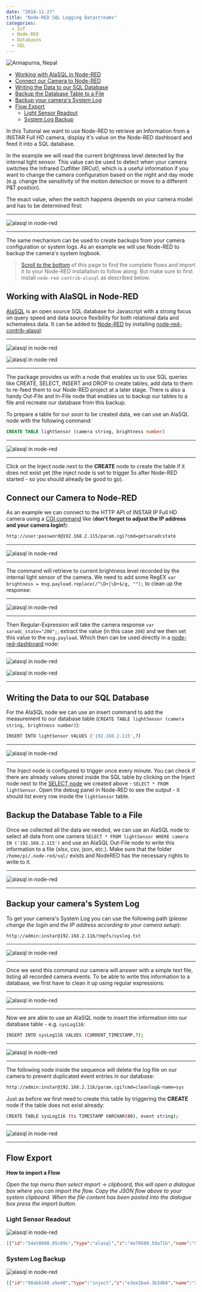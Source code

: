 ```yaml
---
date: "2018-11-27"
title: "Node-RED SQL Logging Datastreams"
categories:
  - IoT
  - Node-RED
  - Databases
  - SQL
---
```


![Annapurna, Nepal](./photo-kt456d_645dhfh6dgjkhg4_d.jpg)


<!-- TOC -->

- [Working with AlaSQL in Node-RED](#working-with-alasql-in-node-red)
- [Connect our Camera to Node-RED](#connect-our-camera-to-node-red)
- [Writing the Data to our SQL Database](#writing-the-data-to-our-sql-database)
- [Backup the Database Table to a File](#backup-the-database-table-to-a-file)
- [Backup your camera's System Log](#backup-your-cameras-system-log)
- [Flow Export](#flow-export)
    - [Light Sensor Readout](#light-sensor-readout)
    - [System Log Backup](#system-log-backup)

<!-- /TOC -->


In this Tutorial we want to use Node-RED to retrieve an Information from a INSTAR Full HD camera, display it's value on the Node-RED dashboard and feed it into a SQL database.

In the example we will read the current brightness level detected by the internal light sensor. This value can be used to detect when your camera switches the Infrared Cutfilter (IRCut), which is a useful information if you want to change the camera configuration based on the night and day mode (e.g. change the sensitivity of the motion detection or move to a different P&T position).

The exact value, when the switch happens depends on your camera model and has to be determined first:


---

![alasql in node-red](./node-red_alasql_01.png)

---


The same mechanism can be used to create backups from your camera configuration or system logs. As an example we will use Node-RED to backup the camera's system logbook.


> [Scroll to the bottom](#Flow-Export) of this page to find the complete flows and import it to your Node-RED installation to follow along. But make sure to first install `node-red-contrib-alasql` as described below.


## Working with AlaSQL in Node-RED


[AlaSQL](https://github.com/agershun/alasql) is an open source SQL database for Javascript with a strong focus on query speed and data source flexibility for both relational data and schemaless data. It can be added to [Node-RED](https://nodered.org) by installing [node-red-contrib-alasql](https://www.npmjs.com/package/node-red-contrib-alasql):


---

![alasql in node-red](./node-red_alasql_02.png)


![alasql in node-red](./node-red_alasql_03.png)

---


The package provides us with a node that enables us to use SQL queries like CREATE, SELECT, INSERT and DROP to create tables, add data to them to re-feed them to our Node-RED project at a later stage. There is also a handy Out-File and In-File node that enables us to backup our tables to a file and recreate our database from this backup.

To prepare a table for our soon to be created data, we can use an AlaSQL node with the following command:


```sql
CREATE TABLE lightSensor (camera string, brightness number)
```


---

![alasql in node-red](./node-red_alasql_04.png)

---


Click on the Inject node next to the __CREATE__ node to create the table if it does not exist yet (the inject node is set to trigger 5s after Node-RED started - so you should already be good to go).



## Connect our Camera to Node-RED

As an example we can connect to the HTTP API of INSTAR IP Full HD camera using a [CGI command](/Advanced_User/CGI_Commands/) like (__don't forget to adjust the IP address and your camera login!__):

```bash
http://user:password@192.168.2.115/param.cgi?cmd=getsaradcstate
```


---

![alasql in node-red](./node-red_alasql_05.png)

---


The command will retrieve to current brightness level recorded by the internal light sensor of the camera. We need to add some RegEX `var brightness = msg.payload.replace(/^\D+|\D+$/g, "");` to clean up the response:


---

![alasql in node-red](./node-red_alasql_06.png)

---




Then Regular-Expression will take the camera response `var saradc_state="208";`, extract the value (in this case `208`) and we then set this value to the `msg.payload`. Which then can be used directly in a [node-red-dashboard](https://flows.nodered.org/node/node-red-dashboard) node:


---

![alasql in node-red](./node-red_alasql_07.png)

![alasql in node-red](./node-red_alasql_08.png)

---



## Writing the Data to our SQL Database

For the AlaSQL node we can use an insert command to add the measurement to our database table (`CREATE TABLE lightSensor (camera string, brightness number)`):

```bash
INSERT INTO lightSensor VALUES ('192.168.2.115',?)
```


---

![alasql in node-red](./node-red_alasql_09.png)

---


The Inject node is configured to trigger once every minute. You can check if there are already values stored inside the SQL table by clicking on the Inject node next to the [SELECT node](#Working-with-AlaSQL-in-Node-RED) we created above - `SELECT * FROM lightSensor`. Open the debug panel in Node-RED to see the output - it should list every row inside the `lightSensor` table.



## Backup the Database Table to a File

Once we collected all the data we needed, we can use an AlaSQL node to select all data from one camera `SELECT * FROM lightSensor WHERE camera IN ('192.168.2.115')` and use an AlaSQL Out-File node to write this information to a file (xlsx, csv, json, etc.). Make sure that the folder `/home/pi/.node-red/sql/` exists and NodeRED has the necessary rights to write to it.


---

![alasql in node-red](./node-red_alasql_10.png)

---



## Backup your camera's System Log

To get your camera's System Log you can use the following path (_please change the login and the IP address according to your camera setup_):


```bash
http://admin:instar@192.168.2.116/tmpfs/syslog.txt
```


---

![alasql in node-red](./node-red_alasql_11.png)

---


Once we send this command our camera will answer with a simple text file, listing all recorded camera events. To be able to write this information to a database, we first have to clean it up using regular expressions:


---

![alasql in node-red](./node-red_alasql_12.png)

---



Now we are able to use an AlaSQL node to insert the information into our database table - e.g. `sysLog116`:


```bash
INSERT INTO sysLog116 VALUES (CURRENT_TIMESTAMP,?);
```


---

![alasql in node-red](./node-red_alasql_13.png)

---


The following node inside the sequence will delete the log file on our camera to prevent duplicated event entries in our database:


```bash
http://admin:instar@192.168.2.116/param.cgi?cmd=cleanlog&-name=sys
```


Just as before we first need to create this table by triggering the __CREATE__ node if the table does not exist already:


```bash
CREATE TABLE sysLog116 (ts TIMESTAMP VARCHAR(80), event string);
```


---

![alasql in node-red](./node-red_alasql_14.png)

---



## Flow Export



__How to import a Flow__

_Open the top menu then select import -> clipboard, this will open a dialogue box where you can import the flow. Copy the JSON flow above to your system clipboard. When the file content has been pasted into the dialogue box press the import button._


### Light Sensor Readout


![alasql in node-red](./node-red_alasql_15.png)


```json
[{"id":"54e58600.85c09c","type":"alasql","z":"4e79509.5da71b","name":"SELECT","query":"SELECT * FROM lightSensor","x":260,"y":220,"wires":[["f74b0716.9b1e78"]]},{"id":"f74b0716.9b1e78","type":"debug","z":"4e79509.5da71b","name":"","active":true,"tosidebar":true,"console":false,"tostatus":false,"complete":"false","x":450,"y":129,"wires":[]},{"id":"c7d0d4c9.343eb8","type":"inject","z":"4e79509.5da71b","name":"","topic":"","payload":"","payloadType":"date","repeat":"","crontab":"","once":false,"onceDelay":0.1,"x":123,"y":220,"wires":[["54e58600.85c09c"]]},{"id":"64f88aa9.618984","type":"alasql","z":"4e79509.5da71b","name":"CREATE","query":"CREATE TABLE lightSensor (camera string, brightness number)","x":280,"y":100,"wires":[["f74b0716.9b1e78"]]},{"id":"3f95a33a.3bc3fc","type":"inject","z":"4e79509.5da71b","name":"","topic":"","payload":"","payloadType":"date","repeat":"","crontab":"","once":true,"onceDelay":"5","x":130,"y":100,"wires":[["64f88aa9.618984"]]},{"id":"88a397a8.148378","type":"alasql","z":"4e79509.5da71b","name":"INSERT","query":"INSERT INTO lightSensor VALUES ('192.168.2.115',61),('192.168.2.116',66),('192.168.2.117',67),('192.168.2.118',2),('192.168.2.15',59),('80.152.227.12',2)","x":260,"y":160,"wires":[["f74b0716.9b1e78"]]},{"id":"c0deb77.6afab48","type":"inject","z":"4e79509.5da71b","name":"","topic":"","payload":"","payloadType":"date","repeat":"","crontab":"","once":false,"onceDelay":0.1,"x":123,"y":160,"wires":[["88a397a8.148378"]]},{"id":"20947549.54031a","type":"alasql","z":"4e79509.5da71b","name":"DROP","query":"DROP TABLE lightSensor","x":260,"y":40,"wires":[["f74b0716.9b1e78"]]},{"id":"d73e17f7.7800f8","type":"inject","z":"4e79509.5da71b","name":"","topic":"","payload":"","payloadType":"date","repeat":"","crontab":"","once":false,"onceDelay":0.1,"x":123,"y":40,"wires":[["20947549.54031a"]]},{"id":"2f0fb36e.ef2d1c","type":"http request","z":"4e79509.5da71b","name":"192.168.2.115","method":"GET","ret":"txt","paytoqs":false,"url":"http://admin:instar@192.168.2.115/param.cgi?cmd=getsaradcstate","tls":"","proxy":"","authType":"basic","x":320,"y":340,"wires":[["8e66245b.715848"]]},{"id":"8e66245b.715848","type":"function","z":"4e79509.5da71b","name":"brightness","func":"msg.topic = \"brightness\";\n\nvar brightness = msg.payload.replace(/^\\D+|\\D+$/g, \"\");\n\nmsg.payload = brightness;\n\nreturn msg;","outputs":1,"noerr":0,"x":488,"y":340,"wires":[["eed46a9f.8c8608","79b12832.8cfbf8","72dc17cb.ff6178"]]},{"id":"eed46a9f.8c8608","type":"ui_chart","z":"4e79509.5da71b","name":"Brightness","group":"58c9cffc.1484f","order":1,"width":"0","height":"0","label":"Brightness (IN-9008)","chartType":"line","legend":"false","xformat":"HH:mm:ss","interpolate":"bezier","nodata":"","dot":false,"ymin":"","ymax":"","removeOlder":1,"removeOlderPoints":"","removeOlderUnit":"3600","cutout":0,"useOneColor":false,"colors":["#1f77b4","#aec7e8","#ff7f0e","#2ca02c","#98df8a","#d62728","#ff9896","#9467bd","#c5b0d5"],"useOldStyle":false,"outputs":1,"x":653,"y":339,"wires":[[]]},{"id":"79b12832.8cfbf8","type":"ui_text","z":"4e79509.5da71b","group":"58c9cffc.1484f","order":3,"width":0,"height":0,"name":"","label":"Current Brightness","format":"{{msg.payload}}","layout":"row-spread","x":672,"y":379,"wires":[]},{"id":"72dc17cb.ff6178","type":"alasql","z":"4e79509.5da71b","name":"lightSensor","query":"INSERT INTO lightSensor VALUES ('192.168.2.115',?)","x":630,"y":300,"wires":[[]]},{"id":"1a556423.56677c","type":"inject","z":"4e79509.5da71b","name":"1min Trigger","topic":"","payload":"","payloadType":"date","repeat":"60","crontab":"","once":false,"onceDelay":0.1,"x":140,"y":340,"wires":[["2f0fb36e.ef2d1c"]]},{"id":"5bfab4c7.fead1c","type":"inject","z":"4e79509.5da71b","name":"20 Min Trigger","topic":"","payload":"","payloadType":"date","repeat":"1200","crontab":"","once":false,"onceDelay":0.1,"x":140,"y":480,"wires":[["6c59f580.919d0c"]]},{"id":"6c59f580.919d0c","type":"alasql","z":"4e79509.5da71b","name":"SELECT 115","query":"SELECT * FROM lightSensor WHERE camera IN ('192.168.2.115')","x":310,"y":480,"wires":[["2d6e1036.6d267"]]},{"id":"2d6e1036.6d267","type":"alafile out","z":"4e79509.5da71b","name":"xlsx","filename":"/home/pi/.node-red/sql/lightSensor_115","format":"xlsx","columns":"*","headers":true,"x":450,"y":480,"wires":[]},{"id":"58c9cffc.1484f","type":"ui_group","z":"","name":"192.168.2.115","tab":"32dce8be.80f688","disp":true,"width":"6","collapse":false},{"id":"32dce8be.80f688","type":"ui_tab","z":"","name":"Brightness","icon":"fa-sun-o","order":11,"disabled":false,"hidden":false}]
```


### System Log Backup


![alasql in node-red](./node-red_alasql_16.png)


```json
[{"id":"98abb348.a5e48","type":"inject","z":"e3ee2ba4.3b3d68","name":"24hrs Trigger","topic":"","payload":"","payloadType":"date","repeat":"86400","crontab":"","once":false,"onceDelay":0.1,"x":120,"y":100,"wires":[["3e24cc90.b66634"]]},{"id":"3e24cc90.b66634","type":"http request","z":"e3ee2ba4.3b3d68","name":"Get Log 116","method":"GET","ret":"txt","paytoqs":false,"url":"http://admin:instar@192.168.2.116/tmpfs/syslog.txt","tls":"","proxy":"","authType":"basic","x":220,"y":53,"wires":[["eb0870ff.5a5e1"]]},{"id":"ccf12822.059a18","type":"inject","z":"e3ee2ba4.3b3d68","name":"","topic":"","payload":"","payloadType":"date","repeat":"","crontab":"","once":false,"onceDelay":0.1,"x":100,"y":380,"wires":[["bd6d09c3.782788"]]},{"id":"40908c9f.0b1474","type":"inject","z":"e3ee2ba4.3b3d68","name":"","topic":"","payload":"","payloadType":"date","repeat":"","crontab":"","once":true,"onceDelay":"5","x":110,"y":205,"wires":[["efc4323e.4c5bc"]]},{"id":"73c283ff.d3003c","type":"inject","z":"e3ee2ba4.3b3d68","name":"","topic":"","payload":"","payloadType":"date","repeat":"","crontab":"","once":false,"onceDelay":0.1,"x":100,"y":265,"wires":[["bded183e.8941a8"]]},{"id":"aca8074.2662bf8","type":"inject","z":"e3ee2ba4.3b3d68","name":"","topic":"","payload":"","payloadType":"date","repeat":"","crontab":"","once":false,"onceDelay":0.1,"x":100,"y":325,"wires":[["43e99a76.7f6154"]]},{"id":"43e99a76.7f6154","type":"alasql","z":"e3ee2ba4.3b3d68","name":"SELECT","query":"SELECT * FROM sysLog116","x":237,"y":325,"wires":[["8d1cd7bf.de6d98"]]},{"id":"b333dff4.6e8f","type":"alasql","z":"e3ee2ba4.3b3d68","name":"INSERT","query":"INSERT INTO sysLog116 VALUES (CURRENT_TIMESTAMP,?);","x":360,"y":265,"wires":[[]]},{"id":"efc4323e.4c5bc","type":"alasql","z":"e3ee2ba4.3b3d68","name":"CREATE","query":"CREATE TABLE sysLog116 (ts TIMESTAMP VARCHAR(80), event string);","x":263,"y":205,"wires":[[]]},{"id":"bd6d09c3.782788","type":"alasql","z":"e3ee2ba4.3b3d68","name":"DROP","query":"DROP TABLE sysLog116","x":237,"y":380,"wires":[[]]},{"id":"8d1cd7bf.de6d98","type":"debug","z":"e3ee2ba4.3b3d68","name":"","active":true,"tosidebar":true,"console":false,"tostatus":false,"complete":"false","x":390,"y":325,"wires":[]},{"id":"3f7d0a1e.da1be6","type":"inject","z":"e3ee2ba4.3b3d68","name":"20 Min Trigger","topic":"","payload":"","payloadType":"date","repeat":"","crontab":"","once":false,"onceDelay":0.1,"x":110,"y":500,"wires":[["317d8b07.06a1a4"]]},{"id":"317d8b07.06a1a4","type":"alasql","z":"e3ee2ba4.3b3d68","name":"SELECT 116","query":"SELECT * FROM sysLog116;","x":278,"y":500,"wires":[["c31a719a.72d4a"]]},{"id":"c31a719a.72d4a","type":"alafile out","z":"e3ee2ba4.3b3d68","name":"json","filename":"/home/pi/.node-red/sql/syslog_116","format":"json","columns":"*","headers":true,"x":418,"y":500,"wires":[]},{"id":"eb0870ff.5a5e1","type":"function","z":"e3ee2ba4.3b3d68","name":"syslog","func":"msg.topic = \"syslog\";\n\nstr = msg.payload.replace(/(\\r\\n|\\n|\\r)/gm,\" \").replace(/\\[/g, '').replace(/\\]/g, \"\").replace(/\\./g, \";\");\n\nvar syslog = str.split(/;\\s/);\n\nmsg.payload = syslog;\n\nreturn msg;","outputs":1,"noerr":0,"x":318,"y":100,"wires":[["7e28ffaa.12763"]]},{"id":"7e28ffaa.12763","type":"alasql","z":"e3ee2ba4.3b3d68","name":"sysLog116","query":"INSERT INTO sysLog116 VALUES (CURRENT_TIMESTAMP,?);","x":417,"y":54,"wires":[["ac0d4d61.2265a"]]},{"id":"bded183e.8941a8","type":"function","z":"e3ee2ba4.3b3d68","name":"","func":"msg.payload = [\"2019_06_17 09:08:48 ipc_server start\", \"2019_06_17 09:09:00 ircut: display switch(color -> blackwhite)\", \"2019_06_17 09:09:02 ircut: display switch(blackwhite -> color)\", \"2019_06_17 09:09:02 user=admin login for live stream\", \"2019_06_17 09:09:10 user=%61%64%6D%69%6E login for mjpeg stream\", \"2019_06_17 09:15:50 motion detection(area=1) alarm\", \"2019_06_17 09:26:52 motion detection(area=1) alarm\", \"2019_06_17 09:31:25 motion detection(area=1) alarm\", \"2019_06_17 09:31:51 motion detection(area=1) alarm\", \"2019_06_17 09:32:12 motion detection(area=1) alarm\", \"2019_06_17 09:33:29 motion detection(area=1) alarm\", \"2019_06_17 09:43:52 motion detection(area=1) alarm\", \"2019_06_17 09:45:43 user=%61%64%6D%69%6E logout from mjpeg stream\", \"2019_06_17 10:29:59 motion detection(area=1) alarm\", \"2019_06_17 10:30:01 motion detection(area=1) alarm\", \"2019_06_17 10:30:11 motion detection(area=1) alarm\", \"2019_06_17 10:30:13 motion detection(area=2) alarm\", \"2019_06_17 10:30:20 motion detection(are\"]\nreturn msg;","outputs":1,"noerr":0,"x":230,"y":265,"wires":[["b333dff4.6e8f"]]},{"id":"ac0d4d61.2265a","type":"http request","z":"e3ee2ba4.3b3d68","name":"Delete Log","method":"GET","ret":"txt","paytoqs":false,"url":"http://admin:instar@192.168.2.116/param.cgi?cmd=cleanlog&-name=sys","tls":"","proxy":"","authType":"basic","x":507,"y":100,"wires":[[]]}]
```